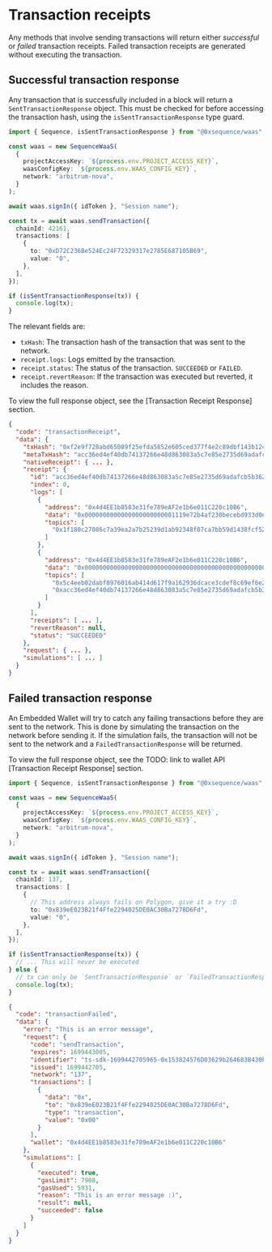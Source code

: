 # Transaction receipts

Any methods that involve sending transactions will return either _successful_ or _failed_ transaction receipts. Failed transaction receipts are generated without executing the transaction.

## Successful transaction response

Any transaction that is successfully included in a block will return a `SentTransactionResponse` object. This must be checked for before accessing the transaction hash, using the `isSentTransactionResponse` type guard.

```ts
import { Sequence, isSentTransactionResponse } from "@0xsequence/waas";

const waas = new SequenceWaaS(
  {
    projectAccessKey: `${process.env.PROJECT_ACCESS_KEY}`,
    waasConfigKey: `${process.env.WAAS_CONFIG_KEY}`,
    network: "arbitrum-nova",
  }
);

await waas.signIn({ idToken }, "Session name");

const tx = await waas.sendTransaction({
  chainId: 42161,
  transactions: [
    {
      to: "0xD72C236Be524Ec24F72329317e2785E687105B69",
      value: "0",
    },
  ],
});

if (isSentTransactionResponse(tx)) {
  console.log(tx);
}
```

The relevant fields are:

- `txHash`: The transaction hash of the transaction that was sent to the network.
- `receipt.logs`: Logs emitted by the transaction.
- `receipt.status`: The status of the transaction. `SUCCEEDED` or `FAILED`.
- `receipt.revertReason`: If the transaction was executed but reverted, it includes the reason.

To view the full response object, see the [Transaction Receipt Response] section.

```json
{
  "code": "transactionReceipt",
  "data": {
    "txHash": "0xf2e9f728abd65089f25efda5852e605ced377f4e2c89dbf143b124623ed09b2c",
    "metaTxHash": "acc36ed4ef40db74137266e48d863083a5c7e85e2735d69adafcb5b362b6cfc0",
    "nativeReceipt": { ... },
    "receipt": {
      "id": "acc36ed4ef40db74137266e48d863083a5c7e85e2735d69adafcb5b362b6cfc0",
      "index": 0,
      "logs": [
        {
          "address": "0x4d4EE1b8583e31fe789eAF2e1b6e011C220c10B6",
          "data": "0x0000000000000000000000001119e72b4af230becebd933d0e07f0eec51d8c2a0000000000000000000000000000000000000000000000000000000000000001",
          "topics": [
            "0x1f180c27086c7a39ea2a7b25239d1ab92348f07ca7bb59d1438fcf527568f881"
          ]
        },
        {
          "address": "0x4d4EE1b8583e31fe789eAF2e1b6e011C220c10B6",
          "data": "0x0000000000000000000000000000000000000000000000000000000000000000",
          "topics": [
            "0x5c4eeb02dabf8976016ab414d617f9a162936dcace3cdef8c69ef6e262ad5ae7",
            "0xacc36ed4ef40db74137266e48d863083a5c7e85e2735d69adafcb5b362b6cfc0"
          ]
        }
      ],
      "receipts": [ ... ],
      "revertReason": null,
      "status": "SUCCEEDED"
    },
    "request": { ... },
    "simulations": [ ... ]
  }
}
```

## Failed transaction response

An Embedded Wallet will try to catch any failing transactions before they are sent to the network. This is done by simulating the transaction on the network before sending it. If the simulation fails, the transaction will not be sent to the network and a `FailedTransactionResponse` will be returned.

To view the full response object, see the TODO: link to wallet API [Transaction Receipt Response] section.

```ts
import { Sequence, isSentTransactionResponse } from "@0xsequence/waas";

const waas = new SequenceWaaS(
  {
    projectAccessKey: `${process.env.PROJECT_ACCESS_KEY}`,
    waasConfigKey: `${process.env.WAAS_CONFIG_KEY}`,
    network: "arbitrum-nova",
  }
);

await waas.signIn({ idToken }, "Session name");

const tx = await waas.sendTransaction({
  chainId: 137,
  transactions: [
    {
      // This address always fails on Polygon, give it a try :D
      to: "0x839eE023B21f4Ffe2294025DE0AC30Ba7278D6Fd",
      value: "0",
    },
  ],
});

if (isSentTransactionResponse(tx)) {
  // ... This will never be executed
} else {
  // tx can only be `SentTransactionResponse` or `FailedTransactionResponse`
  console.log(tx);
}
```

```json
{
  "code": "transactionFailed",
  "data": {
    "error": "This is an error message",
    "request": {
      "code": "sendTransaction",
      "expires": 1699443005,
      "identifier": "ts-sdk-1699442705965-0x153824576D03629b264683B430bBF9AcEA1d0975",
      "issued": 1699442705,
      "network": "137",
      "transactions": [
        {
          "data": "0x",
          "to": "0x839eE023B21f4Ffe2294025DE0AC30Ba7278D6Fd",
          "type": "transaction",
          "value": "0x00"
        }
      ],
      "wallet": "0x4d4EE1b8583e31fe789eAF2e1b6e011C220c10B6"
    },
    "simulations": [
      {
        "executed": true,
        "gasLimit": 7908,
        "gasUsed": 5931,
        "reason": "This is an error message :)",
        "result": null,
        "succeeded": false
      }
    ]
  }
}
```
